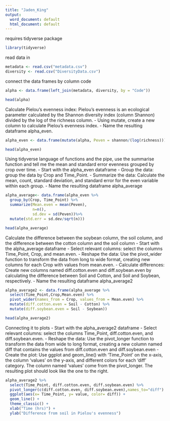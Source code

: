 ```yaml
---
title: "Jaden_King"
output:
  word_document: default
  html_document: default
---
```

requires tidyverse package
```r
library(tidyverse)
```

read data in
```r
metadata <- read.csv("metadata.csv")
diversity <- read.csv("DiversityData.csv")
```

connect the data frames by column code
```r
alpha <- data.frame(left_join(metadata, diversity, by = "Code"))

head(alpha)
```

Calculate Pielou’s evenness index: Pielou’s evenness is an ecological parameter calculated by the Shannon diversity index (column Shannon) divided by the log of the richness column. 
-	Using mutate, create a new column to calculate Pielou’s evenness index. 
-	Name the resulting dataframe alpha_even.

```r
alpha_even <- data.frame(mutate(alpha, Peven = shannon/(log(richness))))

head(alpha_even)
```

Using tidyverse language of functions and the pipe, use the summarise function and tell me the mean and standard error evenness grouped by crop over time.
-	Start with the alpha_even dataframe
-	Group the data: group the data by Crop and Time_Point.
-	Summarize the data: Calculate the mean, count, standard deviation, and standard error for the even variable within each group.
-	Name the resulting dataframe alpha_average
```r
alpha_average<- data.frame(alpha_even %>%
  group_by(Crop, Time_Point) %>%
  summarize(Mean.even = mean(Peven),
            n=n(),
            sd.dev = sd(Peven))%>%
  mutate(std.err = sd.dev/sqrt(n)))

head(alpha_average)
```

Calculate the difference between the soybean column, the soil column, and the difference between the cotton column and the soil column
-	Start with the alpha_average dataframe
-	Select relevant columns: select the columns Time_Point, Crop, and mean.even.
-	Reshape the data: Use the pivot_wider function to transform the data from long to wide format, creating new columns for each Crop with values from mean.even.
-	Calculate differences: Create new columns named diff.cotton.even and diff.soybean.even by calculating the difference between Soil and Cotton, and Soil and Soybean, respectively.
-	Name the resulting dataframe alpha_average2
```r
alpha_average2 <- data.frame(alpha_average %>%
  select(Time_Point,Crop,Mean.even) %>%
  pivot_wider(names_from = Crop, values_from = Mean.even) %>%
  mutate(diff.cotton.even = Soil - Cotton) %>%
  mutate(diff.soybean.even = Soil - Soybean))

head(alpha_average2)
```

Connecting it to plots
- Start with the alpha_average2 dataframe
- Select relevant columns: select the columns Time_Point, diff.cotton.even, and diff.soybean.even.
-	Reshape the data: Use the pivot_longer function to transform the data from wide to long format, creating a new column named diff that contains the values from diff.cotton.even and diff.soybean.even
-	Create the plot: Use ggplot and geom_line() with ‘Time_Point’ on the x-axis, the column ‘values’ on the y-axis, and different colors for each ‘diff’ category. The column named ‘values’ come from the pivot_longer. The resulting plot should look like the one to the right. 
```r
alpha_average2 %>%
  select(Time_Point, diff.cotton.even, diff.soybean.even) %>%
  pivot_longer(c(diff.cotton.even, diff.soybean.even),names_to="diff") %>%
  ggplot(aes(x= Time_Point, y= value, color= diff)) +
  geom_line() +
  theme_classic() +
  xlab("Time (hrs)") +
  ylab("Difference from soil in Pielou's evenness")
```

